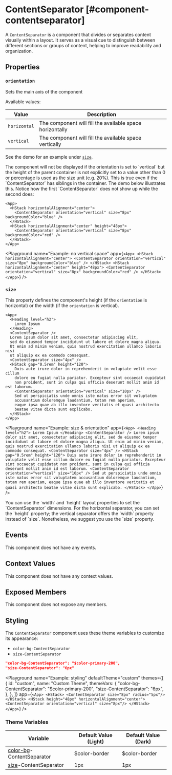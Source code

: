 
# ContentSeparator [#component-contentseparator]

A `ContentSeparator` is a component that divides or separates content visually within a layout. It serves as a visual cue to distinguish between different sections or groups of content, helping to improve readability and organization.

## Properties

### `orientation`

Sets the main axis of the component

Available values:

| Value | Description |
| --- | --- |
| `horizontal` | The component will fill the available space horizontally |
| `vertical` | The component will fill the available space vertically |


See the demo for an example under [`size`](#size).

<Callout type="info" emoji="📔">
The component will not be displayed if the orientation is set to `vertical` but the height of the parent container is not explicitly set to a value other than 0 or percentage is used as the size unit (e.g. 20%).
This is true even if the `ContentSeparator` has siblings in the container.
The demo below illustrates this.
Notice how the first `ContentSeparator` does not show up while the second does:
</Callout>

```ueml copy /height="48px"/
<App>
  <HStack horizontalAlignment="center">
    <ContentSeparator orientation="vertical" size="8px" backgroundColor="blue" />
  </HStack>
  <HStack horizontalAlignment="center" height="48px">
    <ContentSeparator orientation="vertical" size="8px" backgroundColor="red" />
  </HStack>
</App>
```

<Playground
  name="Example: no vertical space"
  app={`
  <App>
    <HStack horizontalAlignment="center">
      <ContentSeparator orientation="vertical" size="8px" backgroundColor="blue" />
    </HStack>
    <HStack horizontalAlignment="center" height="48px">
      <ContentSeparator orientation="vertical" size="8px" backgroundColor="red" />
    </HStack>
  </App>
  `}
/>

### `size`

This property defines the component's height (if the `orientation` is horizontal) or the width (if the `orientation` is vertical).

```ueml copy
<App>
  <Heading level="h2">
    Lorem Ipsum
  </Heading>
  <ContentSeparator />
  Lorem ipsum dolor sit amet, consectetur adipiscing elit,
  sed do eiusmod tempor incididunt ut labore et dolore magna aliqua.
  Ut enim ad minim veniam, quis nostrud exercitation ullamco laboris nisi
  ut aliquip ex ea commodo consequat.
  <ContentSeparator size="4px" />
  <HStack gap="0.5rem" height="120">
    Duis aute irure dolor in reprehenderit in voluptate velit esse cillum
    dolore eu fugiat nulla pariatur. Excepteur sint occaecat cupidatat
    non proident, sunt in culpa qui officia deserunt mollit anim id est laborum.
    <ContentSeparator orientation="vertical" size="10px" />
    Sed ut perspiciatis unde omnis iste natus error sit voluptatem
    accusantium doloremque laudantium, totam rem aperiam,
    eaque ipsa quae ab illo inventore veritatis et quasi architecto
    beatae vitae dicta sunt explicabo.
  </HStack>
</App>
```

<Playground
  name="Example: size & orientation"
  app={`
    <App>
      <Heading level="h2">
        Lorem Ipsum
      </Heading>
      <ContentSeparator />
      Lorem ipsum dolor sit amet, consectetur adipiscing elit,
      sed do eiusmod tempor incididunt ut labore et dolore magna aliqua.
      Ut enim ad minim veniam, quis nostrud exercitation ullamco laboris nisi
      ut aliquip ex ea commodo consequat.
      <ContentSeparator size="4px" />
      <HStack gap="0.5rem" height="120">
        Duis aute irure dolor in reprehenderit in voluptate velit esse cillum
        dolore eu fugiat nulla pariatur. Excepteur sint occaecat cupidatat
        non proident, sunt in culpa qui officia deserunt mollit anim id est laborum.
        <ContentSeparator orientation="vertical" size="10px" />
        Sed ut perspiciatis unde omnis iste natus error sit voluptatem
        accusantium doloremque laudantium, totam rem aperiam,
        eaque ipsa quae ab illo inventore veritatis et quasi architecto
        beatae vitae dicta sunt explicabo.
      </HStack>
    </App>
  `}
/>

<Callout type="info" emoji="📔">
You can use the `width` and `height` layout properties to set the `ContentSeparator` dimensions.
For the horizontal separator, you can set the `height` property; the vertical separator offers the `width` property instead of `size`.
Nonetheless, we suggest you use the `size` property.
</Callout>

## Events

This component does not have any events.

## Context Values

This component does not have any context values.

## Exposed Members

This component does not expose any members.

## Styling

The `ContentSeparator` component uses these theme variables to customize its appearance:

- `color-bg-ContentSeparator`
- `size-ContentSeparator`

```json
"color-bg-ContentSeparator": "$color-primary-200",
"size-ContentSeparator": "6px"
```

<Playground
  name="Example: styling"
  defaultTheme="custom"
  themes={[
    {
      id: "custom",
      name: "Custom Theme",
      themeVars: {
        "color-bg-ContentSeparator": "$color-primary-200",
        "size-ContentSeparator": "6px",
      },
    },
  ]}
  app={`
  <App>
    <HStack>
      <ContentSeparator size="8px" radius="5px"/>
    </HStack>
    <HStack height="48px" horizontalAlignment="center">
      <ContentSeparator orientation="vertical" size="8px"/>
    </HStack>
  </App>
  `}
/>

### Theme Variables

| Variable | Default Value (Light) | Default Value (Dark) |
| --- | --- | --- |
| [color-bg](../styles-and-themes/common-units/#color)-ContentSeparator | $color-border | $color-border |
| [size](../styles-and-themes/common-units/#size)-ContentSeparator | 1px | 1px |

